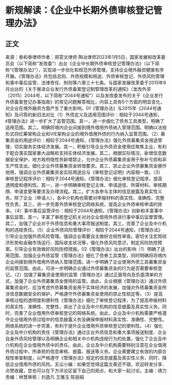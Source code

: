 # 新规解读：《企业中长期外债审核登记管理办法》
## 正文
来源：泰和泰律师作者：郑雯文律师 陶冶律师2023年1月5日，国家发展和改革委员会（以下简称“发改委”）出台《企业中长期外债审核登记管理办法》（以下简称“《管理办法》”），实现进一步优化和规范外债管理，支持企业境外融资健康有序开展。《管理办法》共包括总则、外债规模和用途、外债审核登记、外债风险管理和事中事后监管、法律责任、附则等六章三十七条。与国家发展改革委于2015年9月出台的《关于推进企业发行外债备案登记制管理改革的通知》（发改外资〔2015〕2044号，以下简称“2044号通知”）以及发改委发布的关于《企业发行外债备案登记办事指南》的常见问题解答相比，内容上具有5个方面的明显变化，对企业在境外融资方面产生了重大影响。01《管理办法》与2015年《2044号通知》及问答的新旧法对比（1）外债定义及适用范围评价：相较于2044号通知，《管理办法》进一步扩大了监管范围。其一，进一步细化了债务工具类型，明确了适用范围。其二，明确将境内企业间接到境外借用外债纳入管理范围。明确以法规形式将红筹架构企业和VIE架构企业的境外借用外债的行为纳入监管范围。（2）募集资金的用途评价：相较于2044号通知，《管理办法》强化外债募集资金用途管理，切实服务实体经济发展。其一，积极引导企业外债资金使用应聚焦主业，有利于配合落实国家重大战略和支持实体经济发展。其二，根据实际情况，新增信息数据安全保护，地方政府隐性务新增禁止，允许企业外债募集资金用于弥补亏损和非生产性支出，细化企业外债募集资金转借要求。其三，禁止企业外债募集资金挪作他用，强调企业外债募集资金实际用途应与《审核登记证明》内容相一致。（3）审核登记程序评价：相较于2044号通知，《管理办法》细化审核登记程序，提高透明度和便利性。其一，进一步明确审核登记主体、申请途径、所需材料，审核期限、申请变更等要求及办理流程。其二，扩大各参与主体的信息披露及真实性义务。除了企业（申请人），各中介机构也需要对申报材料的真实性、准确性、完整性负责。其三，进一步完善外债审核登记网络系统，提高企业外债审核申请的效率。（4）事中事后监管评价：相较于2044号通知，《管理办法》创新和丰富事中事后监管。其一，丰富了审核登记机关对对企业借用外债进行事中事后监督管理。其二，加强了企业对于外债信息和重大事项报送制度。其三，完善了企业及中介机构的违规责任。（5）企业外债风险管理评价：相较于2044号通知，《管理办法》引导企业加强外债风险管理。强调企业需要自主做好合规性审查。密切关注宏观经济形势和金融市场运行、国际收支状况等，强化外债风险意识，制定风险防控预案。引导企业有效做好风险防控措施。02《管理办法》出台的影响（1）明确了适用范围，加强企业外债监管《管理办法》细化了债券工具类型，同时明确将将境内企业间接到境外借用外债纳入管理范围，进一步明确了企业使用外债工具募集资金的监管范围。由此，可进一步明确企业通过外债募集资金的行为是否需要审核登记。（2）加强了募集资金使用的监管《管理办法》通过正面导向及负面清单的方式，加强了企业外债募集资金使用的监管。由此，企业根据《管理办法》通过外债募集资金时，应当考虑外债募集资金用于实体经济的发展，加强对外债募集资金所涉信息数据安全的保护，严格遵守外债募集资金使用的禁止性规定等。（3）提高审核过程的透明度和便利性《管理办法》细化了审核登记程序，为了提高申报材料的真实性、准确性、完整性，突出了企业及中介机构的信息披露及真实性义务。同时，完善了企业借用外债审核登记的网络系统。由此，企业及中介机构需要严格遵守企业借用外债过程中的信息披露义务及确保申报材料真实性、准确性、完整性。网络系统的进一步完善，有利于提升企业借用外债审核登记的便利性。（4）强化企业及中介机构的责任《管理办法》通过企业外债信息和重大事项报送制度、企业自身外债风险管理以及明确企业和相关中介机构违规行为的处置，强化了企业及中介机构在企业借用外债中的责任。由此，企业及中介机构需要特别注意在企业借用外债过程中，所承担的信息审核、披露、报送等义务。企业需要建立有效的内部合规性审查制度，以严格遵守《管理办法》规定的信息披露及真实性义务，同时，降低企业借用外债的风险。无讼小编：如果您觉得这篇文章还不错，欢迎转发分享、点赞收藏，您也可以在下方评论区留下自己的观点，和大家一起讨论。主编：靖力责编：林慧审核：刘逸凡 王雅玉 陈丽娟 